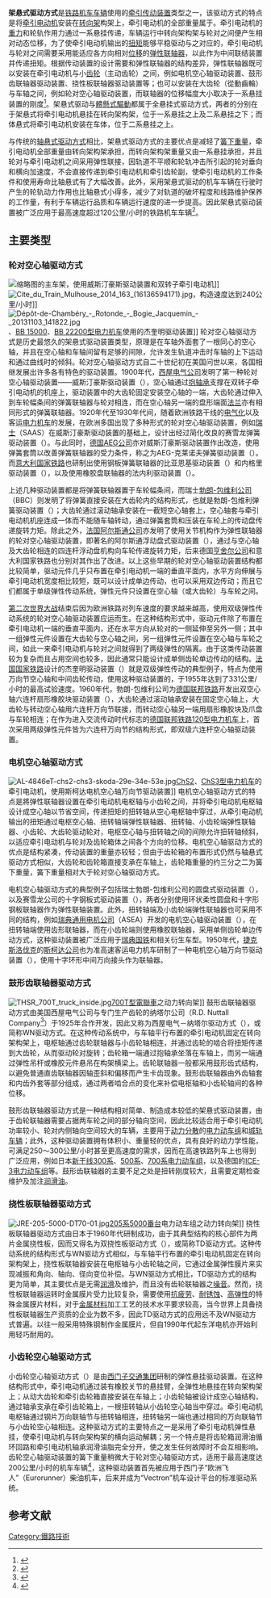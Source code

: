{{More footnotes needed|time=2022-03-17T02:33:35+00:00}}
{{noteTA
|G1=Railway
}}
'''架悬式驱动方式'''是[[铁路机车车辆|铁路机车车辆]]使用的[[牵引传动装置|牵引传动装置]]类型之一，该驱动方式的特点是将[[牽引電動機|牵引电动机]]安装在[[转向架|转向架]]构架上，牵引电动机的全部重量属于{{tsl|en|Sprung mass|簧上重量}}。牵引电动机的[[重力|重力]]和轮轨作用力通过一系悬挂传递，车辆运行中转向架构架与轮对之间便产生相对动态位移，为了使牵引电动机输出的[[扭矩|扭矩]]能够平稳驱动与之对应的{{tsl|en|Wheelset (rail transport)|轮对}}，牵引电动机{{tsl|en|Armature (electrical engineering)|电枢|电枢轴}}与轮对之间需要采用能适应各方向相对[[位移|位移]]的[[联轴器|弹性联轴器]]，以此作为中间联结装置并传递扭矩。根据传动装置的设计需要和弹性联轴器的结构差异，弹性联轴器既可以安装在牵引电动机与小[[齿轮|齿轮]]（主动齿轮）之间，例如电机空心轴驱动装置、鼓形齿联轴器驱动装置、挠性板联轴器驱动装置等；也可以安装在大齿轮（從動齒輪）与车轴之间，例如轮对空心轴驱动装置，而联轴器的位移幅度大小取决于一系悬挂装置的刚度<ref name="karlzh18">{{cite book |author=卡尔·萨克斯 | editor = 孙翔 |title=《电传动机车转向架结构与原理（下册）》 |year=1988 |publisher=中国铁道出版社 |location=北京 |isbn= |page=18-38 |language=zh-hans}}</ref>。架悬式驱动与[[体悬式驱动方式|體懸式驅動]]都属于全悬挂式驱动方式，两者的分别在于架悬式将牵引电动机悬挂在转向架构架，位于一系悬挂之上及二系悬挂之下；而体悬式将牵引电动机安装在车体，位于二系悬挂之上。

与传统的[[轴悬式驱动方式|轴悬式驱动方式]]相比，架悬式驱动方式的主要优点是减轻了[[簧下重量|簧下重量]]，牵引电动机全部重量由转向架构架承担，而转向架构架重量又由一系悬挂承担，并且轮对与牵引电动机之间采用弹性联接，因轨道不平顺和轮轨冲击所引起的轮对垂向和横向加速度，不会直接传递到牵引电动机和牵引齿轮副，使牵引电动机的工作条件和使用寿命比轴悬式有了大幅改善。此外，采用架悬式驱动的机车车辆在行驶时产生的轮轨动力作用也比轴悬式小得多，减少了对轨道的破坏程度和线路维护保养的工作量，有利于车辆运行品质和车辆运行速度的进一步提高。因此架悬式驱动装置被广泛应用于最高速度超过120公里/小时的铁路机车车辆<ref name="liuandgu9">{{cite book |author=柳宇刚、顾振国 |title=《牵引传动装置》 |year=1985 |publisher=中国铁道出版社 |location=北京 |isbn= |page=9-17 |language=zh-hans}}</ref>。

== 主要类型 ==
=== 轮对空心轴驱动方式 ===
{{main|轮对空心轴驱动方式}}
[[File:MILW_Quill_half_with_motors.jpg|缩略图]]{{tsl|en|Milwaukee Road class EP-3|密尔沃基铁路EP-3型电力机车|EP-3型電力機車}}的主车架，使用威斯汀豪斯驱动装置和双转子牵引电动机]]
[[File:Cite_du_Train_Mulhouse_2014_163_(16136594171).jpg|thumb]]，构造速度达到240公里/小时]]
[[File:Dépôt-de-Chambéry_-_Rotonde_-_Bogie_Jacquemin_-_20131103_141822.jpg|thumb]]、[[BB_15000型电力机车|BB 15000]]、[[BB_22200型电力机车|BB 22200型电力机车]]使用的杰奎明驱动装置]]
轮对空心轴驱动方式是历史最悠久的架悬式驱动装置类型，原理是在车轴外面套了一根同心的空心轴，并且在空心轴和车轴间留有足够的间隙，允许发生轨道冲击时车轴的上下运动和通过曲线时的倾斜。轮对空心轴驱动方式自二十世纪初在美国问世以来，各国相继发展出许多各有特色的驱动装置。1900年代，[[西屋电气公司|西屋电气公司]]发明了第一种轮对空心轴驱动装置——威斯汀豪斯驱动装置（{{lang|en|Westinghouse quill drive}}），空心轴通过[[轴承|抱轴承]]支撑在双转子牵引电动机的机座上，驱动装置中的大齿轮固定安装空心轴的一端，大齿轮通过伸入到车轮幅条间的弹簧联轴器与轮对相连，而在空心轴另一端的盘形端面[[法兰_(机械)|法兰]]亦有相同形式的弹簧联轴器。1920年代至1930年代间，随着欧洲铁路干线的[[电气化铁路|电气化]]以及客运[[电力机车|电力机车]]的发展，在欧洲多国出现了多种形式的轮对空心轴驱动装置，例如[[瑞士|瑞士]]{{tsl|en|Société Anonyme des Ateliers de Sécheron|赛雪龙公司}}（SAAS）在威斯汀豪斯驱动装置的基础上，设计出经过简化改良的赛雪龙弹簧驱动装置（{{lang|de|Sécheron-Federantrieb}}）。与此同时，[[德国|德国]][[AEG|AEG公司]]亦对威斯汀豪斯驱动装置作出改造，使用弹簧套筒以改善弹簧联轴器的受力条件，称之为AEG-克莱诺夫弹簧驱动装置（{{lang|de|AEG-Kleinow-Federtopf-Antrieb}}）。而[[意大利国家铁路|意大利国家铁路]]也研制出使用钢板弹簧联轴器的比亚恩基驱动装置（{{lang|it|La trasmissione Bianchi}}）和内格里驱动装置（{{lang|it|La trasmissione Negri}}），以及使用橡胶盘联轴器的法内利驱动装置（{{lang|it|La trasmissione Fanelli}}）。

上述几种驱动装置都是将弹簧联轴器置于车轮幅条间，而瑞士[[勃朗-包维利股份公司|勃朗-包维利公司]]（BBC）则发明了将弹簧直接安装在大齿轮内的结构形式，也就是勃朗-包维利弹簧驱动装置（{{lang|de|BBC-Federantrieb}}）；大齿轮通过滚动轴承安装在一截短空心轴套上，空心轴套与牵引电动机机座连成一体而不能随车轴转动，通过弹簧套筒和压装在车轮上的传动盘传递旋转力矩。除此之外，[[法国|法国]][[阿尔斯通公司|阿尔斯通公司]]亦发明了使用关节机构作为弹性联轴器的轮对空心轴驱动装置，即著名的阿尔斯通浮动盘式驱动装置（{{lang|fr|La transmission Alsthom à anneau dansant}}），通过与空心轴及大齿轮相连的四连杆浮动盘机构向车轮传递旋转力矩，后来德国[[亨舍尔公司|亨舍尔公司]]和意大利国家铁路也分别对其作出了改进。以上这些早期的轮对空心轴驱动装置结构都比较简单，驱动元件几乎只布置在牵引电动机一端的垂直平面内，水平方向伸展与牵引电动机宽度相比较短，既可以设计成单边传动，也可以采用双边传动；而且它们都属于单级弹性传动系统，弹性元件只设置在空心轴（或大齿轮）与车轮之间。

[[第二次世界大战|第二次世界大战]]结束后因为欧洲铁路对列车速度的要求越来越高，使用双级弹性传动系统的轮对空心轴驱动装置应运而生。在这种结构形式中，驱动元件除了布置在牵引电动机一端的垂直平面内，还在水平方向从轮对的一侧延伸至另外一侧；其中一组弹性元件设置在大齿轮与空心轴之间，另一组弹性元件设置在空心轴与车轮之间，如此一来牵引电动机与轮对之间就得到了两级弹性的隔离。由于这类传动装置较为复杂而且占用空间也较多，因此通常只能设计成单侧齿轮单边传动的结构。[[法国国家铁路|法国国家铁路]]设计的杰奎明驱动装置（{{lang|fr|La transmission Jacquemin à anneau dansant}}）就是双级弹性传动的典型例子，特点为使用万向节空心轴和中间齿轮传动，使用这种驱动装置的{{tsl|fr|BB 9003-9004|BB 9003-9004号电力机车|BB 9004号电力机车}}，于1955年达到了331公里/小时的最高试验速度。1960年代，勃朗-包维利公司为[[德国联邦铁路|德国联邦铁路]]开发出双空心轴六连杆扇形橡胶块驱动装置（{{lang|de|BBC Kardan-Hohlwellenantrieb}}），大齿轮通过滚动轴承安装在固定空心轴上，大齿轮与转动空心轴用六连杆万向节联接，而转动空心轴另一端用扇形橡胶块及爪盘与车轮相连；在作为进入交流传动时代标志的[[德国联邦铁路120型电力机车|德国联邦铁路120型电力机车]]上，首次采用两级弹性元件皆为六连杆万向节的结构形式，即双级六连杆空心轴驱动装置。

=== 电机空心轴驱动方式 ===
{{main|电机空心轴驱动方式}}
[[File:AL-4846eT-chs2-chs3-skoda-29e-34e-53e.jpg|thumb]][[ChS2型电力机车|ChS2]]、[[ChS3型电力机车|ChS3型电力机车]]的牵引电动机，使用斯柯达电机空心轴万向节驱动装置]]
电机空心轴驱动方式的特点是將弹性联轴器设置在牵引电动机电枢轴与小齿轮之间，并将牵引电动机电枢轴设计成空心轴以节省空间，传递扭矩的扭转轴从空心电枢轴中穿过，从牵引电动机输出的扭矩通过电枢空心轴、扭转轴端弹性联轴器、扭转轴、小齿轮端弹性联轴器、小齿轮、大齿轮驱动轮对，电枢空心轴与扭转轴之间的间隙允许扭转轴倾斜，以适应牵引电动机与轮对及齿轮箱体之间各个方向的位移。电机空心轴驱动方式的优点是结构紧凑，传动装置的重量亦较轻；但由于齿轮箱的布置形式仍然与轴悬式驱动方式相似，大齿轮和齿轮箱直接支承在车轴上，齿轮箱重量的约三分之二为簧下重量，簧下重量相对大于轮对空心轴驱动方式。

电机空心轴驱动方式的典型例子包括瑞士勃朗-包维利公司的圆盘式驱动装置（{{lang|de|BBC-Scheibenantrieb}}），以及赛雪龙公司的十字钢板式驱动装置（{{lang|de|Sécheron-Lamellenantrieb}}），两者分别使用环状柔性圆盘和十字形钢板联轴器作为弹性联轴装置。此外，扭转轴端及小齿轮端弹性联轴器也可采用不同的结构，例如[[瑞典通用电机公司|瑞典通用电机公司]]（ASEA）开发的电机空心轴驱动装置（{{lang|sv|ASEA rotorhålaxel drivningen}}），在扭转轴端使用齿形联轴器，而在小齿轮端则使用橡胶联轴器，采用单侧齿轮单边传动方式，这种驱动装置被广泛应用于[[瑞典国家铁路|瑞典国铁]]{{tsl|en|SJ Rc|瑞典国铁Rc系列电力机车|Rc系列电力机车}}和相关衍生车型。1950年代，[[捷克斯洛伐克|捷克斯洛伐克]]的[[斯柯达公司|斯柯达公司]]也为准高速客运电力机车研制了一种电机空心轴万向节驱动装置（{{lang|cs|Pohonu kloubovým hřídelem uloženým v dutině motoru systému ŠKODA}}），使用十字环形中间万向接头作为联轴器。

=== 鼓形齿联轴器驱动方式 ===
{{main|鼓形齿联轴器驱动方式}}
[[File:THSR_700T_truck_inside.jpg|thumb]][[台灣高速鐵路700T型電聯車|700T型電聯車]]之动力转向架]]
鼓形齿联轴器驱动方式由美国西屋电气公司与专门生产齿轮的纳塔尔公司（R.D. Nuttall Company<ref>{{Cite web |url=http://www.nuttallgear.com/nuttall-history.asp |title=Nuttall History |accessdate=2016-05-04 |publisher=Nuttall Gear |date= |archive-date=2016-04-05 |archive-url=https://web.archive.org/web/20160405174433/http://www.nuttallgear.com/nuttall-history.asp |dead-url=no }}</ref>）于1925年合作开发，因此又称为西屋电气－纳塔尔驱动方式（{{lang|en|Westinghouse-Nuttall drive}}），或简称WN驱动方式。在这种传动系统中，与车轴平行布置的牵引电动机固定在转向架构架上，电枢轴通过齿轮联轴器与小齿轮轴相连，并通过齿轮的啮合将扭矩传递到大齿轮，从而驱动轮对旋转；齿轮箱一端通过抱轴承坐落在车轴上，而另一端通过弹性吊杆或橡胶元件悬吊在构架横梁上。齿轮联轴器一般都采用鼓形齿式结构，以避免普通直齿联轴器因轴歪斜和偏移而产生卡齿现象。鼓形齿联轴器由外齿轴套和内齿外套等部分组成，通过两者啮合点的变化来补偿电枢轴和小齿轮轴间的各种位移。

鼓形齿联轴器驱动方式是一种结构相对简单、制造成本较低的架悬式驱动装置，由于齿轮联轴器需要占据两车轮之间的部分轴向空间，因此比较适合用于牵引电动机功率较小、轮对内侧轴向空间较大的车辆，主要用于[[动力分散式列车|动力分散]]的[[电力动车组|电力动车组]]和[[城軌車|城轨车辆]]；此外，这种驱动装置拥有体积小、重量轻的优点，具有良好的动力学性能，可满足250～300公里/小时甚至更高速度的需求，因而在高速铁路列车上也得到广泛应用，例如日本[[新干线|新干线]][[新幹線300系電力動車組|300系]]、[[新幹線500系電聯車|500系]]、[[新幹線700系電聯車|700系电力动车组]]，以及德国的[[ICE-3列車|ICE-3电力动车组]]等。鼓形齿联轴器的主要不足之处是扭转刚度较大，且需要定期检查维护及加注[[润滑剂|润滑油]]。

=== 挠性板联轴器驱动方式 ===
[[File:JRE-205-5000-DT70-01.jpg|thumb]][[日本國鐵205系電力動車組#5000番台|205系5000番台]]电力动车组之动力转向架]]
{{main|挠性板联轴器驱动方式}}
挠性板联轴器驱动方式由日本{{tsl|ja|東洋電機製造|東洋電機製造}}于1960年代研制成功，由于其典型结构的核心部件为两片金属挠性板，因而又得名为双挠性板驱动方式（{{lang|en|Twin Disc drive}}），或简称TD驱动方式。这种传动系统的结构形式与WN驱动方式相似，与车轴平行布置的牵引电动机固定在转向架构架上，挠性板联轴器安装在电枢轴与小齿轮轴之间，它通过金属弹性膜片来实现减振和角向、轴向、径向变位补偿。与WN驱动方式相比，TD驱动方式的结构更为简单，其主要优点是无需[[潤滑|润滑]]及维护，而且没有齿轮联轴器之[[噪音|噪音]]。然而，挠性板联轴器运转时金属膜片受力比较复杂，需要使用[[金属疲劳|抗疲劳]]、[[锈蚀|耐锈蚀]]、[[弹性_(物理学)|高弹性]]的特殊金属膜片材料，对于[[金属材料|金属材料]]加工工艺的技术水平要求较高，当今世界上具备挠性板联轴器生产资质的企业为数不多，因此TD驱动方式的应用远不及WN驱动方式普遍。以往一般采用特殊钢制作金属膜片，但自1990年代起东洋电机亦开始利用轻巧耐用的{{tsl|en|Carbon-fiber-reinforced polymer|碳纤维增强复合材料}}。

=== 小齿轮空心轴驱动方式 ===
小齿轮空心轴驱动方式（{{lang|de|Ritzelhohlwellenantrieb}}）是由[[西门子交通集团|西门子交通集团]]研制的弹性悬挂驱动装置。在这种结构形式中，牵引电动机通过装有橡胶关节的悬挂臂，全弹性地悬挂在转向架构架上；从动大齿轮和牵引齿轮箱直接安装在车轴上；小齿轮轴被设计成空心轴结构，通过轴承支承在牵引齿轮箱上，一根扭转轴从小齿轮空心轴当中穿过。牵引电动机电枢轴通过钢片万向联轴节与扭转轴相连，扭转轴另一端也通过相同的万向联轴节与小齿轮空心轴相连。这种驱动方式的主要特点之一是采用了牵引电动机弹性悬挂，使牵引电动机与转向架构架的横向运动解耦；另一个特点是将齿轮箱润滑油循环回路和牵引电动机轴承润滑油脂完全分开，使之发生任何故障时不会互相影响。齿轮空心轴驱动装置的簧下重量稍微大于轮对空心轴驱动方式，适用于最高速度达200公里/小时的机车车辆<ref>{{Cite web |url=http://www.mobility.siemens.com/mobility/global/de/fernverkehr/schienenverkehr/lokomotiven/vectron-start/technik/modulares-lokkonzept/flexibler-antrieb/der-antrieb/Seiten/der-antrieb.aspx |title=Vectron – der Antrieb |accessdate=2016-05-04 |publisher=Siemens Mobility |date= |language=de |archive-date=2016-08-10 |archive-url=https://web.archive.org/web/20160810083420/http://www.mobility.siemens.com/mobility/global/de/fernverkehr/schienenverkehr/lokomotiven/vectron-start/technik/modulares-lokkonzept/flexibler-antrieb/der-antrieb/seiten/der-antrieb.aspx |dead-url=no }}</ref>，这种驱动装置首先被应用于西门子“欧洲飞人”（Eurorunner）柴油机车，后来并成为“Vectron”机车设计平台的标准驱动系统。

==参考文献==
{{Portal|鐵路}}
{{reflist}}

[[Category:鐵路技術|Category:鐵路技術]]